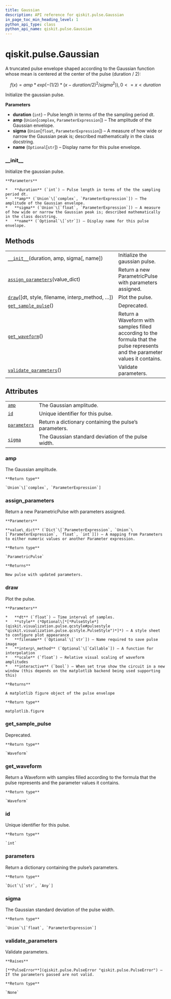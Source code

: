 ```yaml
---
title: Gaussian
description: API reference for qiskit.pulse.Gaussian
in_page_toc_min_heading_level: 1
python_api_type: class
python_api_name: qiskit.pulse.Gaussian
---
```


<span id="qiskit-pulse-gaussian" />

# qiskit.pulse.Gaussian

<Class id="qiskit.pulse.Gaussian" isDedicatedPage={true} github="https://github.com/qiskit/qiskit/tree/stable/0.16/qiskit/pulse/library/parametric_pulses.py" signature="Gaussian(duration, amp, sigma, name=None)" modifiers="class">
  A truncated pulse envelope shaped according to the Gaussian function whose mean is centered at the center of the pulse (duration / 2):

$$
f(x) = amp * exp( -(1/2) * (x - duration/2)^2 / sigma^2) )  ,  0 <= x < duration
$$

  Initialize the gaussian pulse.

  **Parameters**

  *   **duration** (`int`) – Pulse length in terms of the the sampling period dt.
  *   **amp** (`Union`\[`complex`, `ParameterExpression`]) – The amplitude of the Gaussian envelope.
  *   **sigma** (`Union`\[`float`, `ParameterExpression`]) – A measure of how wide or narrow the Gaussian peak is; described mathematically in the class docstring.
  *   **name** (`Optional`\[`str`]) – Display name for this pulse envelope.

  ### \_\_init\_\_

  <Function id="qiskit.pulse.Gaussian.__init__" signature="__init__(duration, amp, sigma, name=None)">
    Initialize the gaussian pulse.

    **Parameters**

    *   **duration** (`int`) – Pulse length in terms of the the sampling period dt.
    *   **amp** (`Union`\[`complex`, `ParameterExpression`]) – The amplitude of the Gaussian envelope.
    *   **sigma** (`Union`\[`float`, `ParameterExpression`]) – A measure of how wide or narrow the Gaussian peak is; described mathematically in the class docstring.
    *   **name** (`Optional`\[`str`]) – Display name for this pulse envelope.
  </Function>

  ## Methods

  |                                                                                                                        |                                                                                                                                |
  | ---------------------------------------------------------------------------------------------------------------------- | ------------------------------------------------------------------------------------------------------------------------------ |
  | [`__init__`](#qiskit.pulse.Gaussian.__init__ "qiskit.pulse.Gaussian.__init__")(duration, amp, sigma\[, name])          | Initialize the gaussian pulse.                                                                                                 |
  | [`assign_parameters`](#qiskit.pulse.Gaussian.assign_parameters "qiskit.pulse.Gaussian.assign_parameters")(value\_dict) | Return a new ParametricPulse with parameters assigned.                                                                         |
  | [`draw`](#qiskit.pulse.Gaussian.draw "qiskit.pulse.Gaussian.draw")(\[dt, style, filename, interp\_method, …])          | Plot the pulse.                                                                                                                |
  | [`get_sample_pulse`](#qiskit.pulse.Gaussian.get_sample_pulse "qiskit.pulse.Gaussian.get_sample_pulse")()               | Deprecated.                                                                                                                    |
  | [`get_waveform`](#qiskit.pulse.Gaussian.get_waveform "qiskit.pulse.Gaussian.get_waveform")()                           | Return a Waveform with samples filled according to the formula that the pulse represents and the parameter values it contains. |
  | [`validate_parameters`](#qiskit.pulse.Gaussian.validate_parameters "qiskit.pulse.Gaussian.validate_parameters")()      | Validate parameters.                                                                                                           |

  ## Attributes

  |                                                                                      |                                                        |
  | ------------------------------------------------------------------------------------ | ------------------------------------------------------ |
  | [`amp`](#qiskit.pulse.Gaussian.amp "qiskit.pulse.Gaussian.amp")                      | The Gaussian amplitude.                                |
  | [`id`](#qiskit.pulse.Gaussian.id "qiskit.pulse.Gaussian.id")                         | Unique identifier for this pulse.                      |
  | [`parameters`](#qiskit.pulse.Gaussian.parameters "qiskit.pulse.Gaussian.parameters") | Return a dictionary containing the pulse’s parameters. |
  | [`sigma`](#qiskit.pulse.Gaussian.sigma "qiskit.pulse.Gaussian.sigma")                | The Gaussian standard deviation of the pulse width.    |

  ### amp

  <Function id="qiskit.pulse.Gaussian.amp" signature="amp" modifiers="property">
    The Gaussian amplitude.

    **Return type**

    `Union`\[`complex`, `ParameterExpression`]
  </Function>

  ### assign\_parameters

  <Function id="qiskit.pulse.Gaussian.assign_parameters" signature="assign_parameters(value_dict)">
    Return a new ParametricPulse with parameters assigned.

    **Parameters**

    **value\_dict** (`Dict`\[`ParameterExpression`, `Union`\[`ParameterExpression`, `float`, `int`]]) – A mapping from Parameters to either numeric values or another Parameter expression.

    **Return type**

    `ParametricPulse`

    **Returns**

    New pulse with updated parameters.
  </Function>

  ### draw

  <Function id="qiskit.pulse.Gaussian.draw" signature="draw(dt=1, style=None, filename=None, interp_method=None, scale=1, interactive=False)">
    Plot the pulse.

    **Parameters**

    *   **dt** (`float`) – Time interval of samples.
    *   **style** (*Optional\[*[*PulseStyle*](qiskit.visualization.pulse.qcstyle#pulsestyle "qiskit.visualization.pulse.qcstyle.PulseStyle")*]*) – A style sheet to configure plot appearance
    *   **filename** (`Optional`\[`str`]) – Name required to save pulse image
    *   **interp\_method** (`Optional`\[`Callable`]) – A function for interpolation
    *   **scale** (`float`) – Relative visual scaling of waveform amplitudes
    *   **interactive** (`bool`) – When set true show the circuit in a new window (this depends on the matplotlib backend being used supporting this)

    **Returns**

    A matplotlib figure object of the pulse envelope

    **Return type**

    matplotlib.figure
  </Function>

  ### get\_sample\_pulse

  <Function id="qiskit.pulse.Gaussian.get_sample_pulse" signature="get_sample_pulse()">
    Deprecated.

    **Return type**

    `Waveform`
  </Function>

  ### get\_waveform

  <Function id="qiskit.pulse.Gaussian.get_waveform" signature="get_waveform()">
    Return a Waveform with samples filled according to the formula that the pulse represents and the parameter values it contains.

    **Return type**

    `Waveform`
  </Function>

  ### id

  <Function id="qiskit.pulse.Gaussian.id" signature="id" modifiers="property">
    Unique identifier for this pulse.

    **Return type**

    `int`
  </Function>

  ### parameters

  <Function id="qiskit.pulse.Gaussian.parameters" signature="parameters" modifiers="property">
    Return a dictionary containing the pulse’s parameters.

    **Return type**

    `Dict`\[`str`, `Any`]
  </Function>

  ### sigma

  <Function id="qiskit.pulse.Gaussian.sigma" signature="sigma" modifiers="property">
    The Gaussian standard deviation of the pulse width.

    **Return type**

    `Union`\[`float`, `ParameterExpression`]
  </Function>

  ### validate\_parameters

  <Function id="qiskit.pulse.Gaussian.validate_parameters" signature="validate_parameters()">
    Validate parameters.

    **Raises**

    [**PulseError**](qiskit.pulse.PulseError "qiskit.pulse.PulseError") – If the parameters passed are not valid.

    **Return type**

    `None`
  </Function>
</Class>

